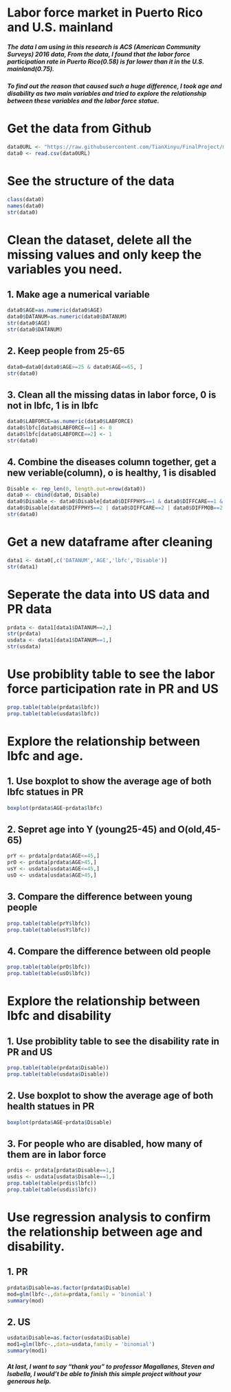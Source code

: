 # Labor force market in Puerto Rico and U.S. mainland
##### The data I am using in this research is ACS (American Community Surveys) 2016 data, From the data, I found that the labor force participation rate in Puerto Rico(0.58) is far lower than it in the U.S. mainland(0.75).
##### To find out the reason that caused such a huge difference, I took age and disability as two main variables and tried to explore the relationship between these variables and the labor force statue.


# Get the data from Github
```r
data0URL <- "https://raw.githubusercontent.com/TianXinyu/FinalProject/master/usa_00003.csv"
data0 <- read.csv(data0URL)
```

# See the structure of the data
```r
class(data0)
names(data0)
str(data0)
```

# Clean the dataset, delete all the missing values and only keep the variables you need.
## 1. Make age a numerical variable
```r
data0$AGE=as.numeric(data0$AGE)
data0$DATANUM=as.numeric(data0$DATANUM)
str(data0$AGE)
str(data0$DATANUM)
```

## 2. Keep people from 25-65
```r
data0=data0[data0$AGE>=25 & data0$AGE<=65, ]
str(data0)
```

## 3. Clean all the missing datas in labor force, 0 is not in lbfc, 1 is in lbfc
```r
data0$LABFORCE=as.numeric(data0$LABFORCE)
data0$lbfc[data0$LABFORCE==1] <- 0
data0$lbfc[data0$LABFORCE==2] <- 1
str(data0)
```

## 4. Combine the diseases column together, get a new veriable(column), o is healthy, 1 is disabled
```r
Disable <- rep_len(0, length.out=nrow(data0))
data0 <- cbind(data0, Disable)
data0$Disable <- data0$Disable[data0$DIFFPHYS==1 & data0$DIFFCARE==1 & data0$DIFFMOB==1 & data0$DIFFSENS==1 & data0$DIFFEYE==1 & data0$DIFFHEAR==1] <-0
data0$Disable[data0$DIFFPHYS==2 | data0$DIFFCARE==2 | data0$DIFFMOB==2 |  data0$DIFFSENS==2 | data0$DIFFEYE==2 |  data0$DIFFHEAR==2] <-1
str(data0)
```

# Get a new dataframe after cleaning
```r
data1 <- data0[,c('DATANUM','AGE','lbfc','Disable')]
str(data1)
```

# Seperate the data into US data and PR data
```r
prdata <- data1[data1$DATANUM==2,]
str(prdata)
usdata <- data1[data1$DATANUM==1,]
str(usdata)
```

# Use probiblity table to see the labor force participation rate in PR and US
```r
prop.table(table(prdata$lbfc))
prop.table(table(usdata$lbfc))
```

# Explore the relationship between lbfc and age.
## 1. Use boxplot to show the average age of both lbfc statues in PR
```r
boxplot(prdata$AGE~prdata$lbfc)
```

## 2. Sepret age into Y (young25-45) and O(old,45-65)
```r
prY <- prdata[prdata$AGE<=45,]
prO <- prdata[prdata$AGE>45,]
usY <- usdata[usdata$AGE<=45,]
usO <- usdata[usdata$AGE>45,]
```

## 3. Compare the difference between young people
```r
prop.table(table(prY$lbfc))
prop.table(table(usY$lbfc))
```

## 4. Compare the difference between old people
```r
prop.table(table(prO$lbfc))
prop.table(table(usO$lbfc))
```

# Explore the relationship between lbfc and disability
## 1. Use probiblity table to see the disability rate in PR and US
```r
prop.table(table(prdata$Disable))
prop.table(table(usdata$Disable))
```

## 2. Use boxplot to show the average age of both health statues in PR
```r
boxplot(prdata$AGE~prdata$Disable)
```

## 3. For people who are disabled, how many of them are in labor force
```r
prdis <- prdata[prdata$Disable==1,]
usdis <- usdata[usdata$Disable==1,]
prop.table(table(prdis$lbfc))
prop.table(table(usdis$lbfc))
```

# Use regression analysis to confirm the relationship between age and disability.
## 1. PR
```r
prdata$Disable=as.factor(prdata$Disable)
mod=glm(lbfc~.,data=prdata,family = 'binomial')
summary(mod)
```

## 2. US
```r
usdata$Disable=as.factor(usdata$Disable)
mod1=glm(lbfc~.,data=usdata,family = 'binomial')
summary(mod1)
```

##### At last, I want to say "thank you" to professor Magallanes, Steven and Isabella, I would't be able to finish this simple project without your generous help.